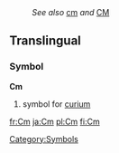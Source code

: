 :''See also'' [[cm]] ''and'' [[CM]]
==Translingual==
===Symbol===
'''Cm'''
#{{chemistry}} symbol for [[curium]]

[[Category:Symbols]]


[[fr:Cm]]
[[ja:Cm]]
[[pl:Cm]]
[[fi:Cm]]